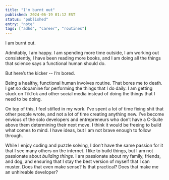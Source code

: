 ```yaml
---
title: "I'm burnt out"
published: 2024-06-19 01:12 EST
status: "published"
entry: "note"
tags: ["adhd", "career", "routines"]
---
```


I am burnt out.

Admitably, I am happy. I am spending more time outside, I am working out consistently, I have been reading more books, and I am doing all the things that science says a functional human should do.

But here’s the kicker -- I’m bored.

Being a healthy, functional human involves routine. That bores me to death. I get _no_ dopamine for performing the things that I do daily. I am getting stuck on TikTok and other social media instead of doing the things that I need to be doing.

On top of this, I feel stifled in my work. I’ve spent a lot of time fixing shit that other people wrote, and not a lot of time creating anything new. I’ve become envious of the solo developers and entrepreneurs who don’t have a C-Suite above them determining their next move. I think it would be freeing to build what comes to mind. I have ideas, but I am not brave enough to follow through.

While I enjoy coding and puzzle solving, I don’t have the same passion for it that I see many others on the internet. I like to build things, but I am not passionate about _building things_. I am passionate about my family, friends, and dog, and ensuring that I stay the best version of myself that I can muster. Does that even make sense? Is that practical? Does that make me an unhireable developer?
